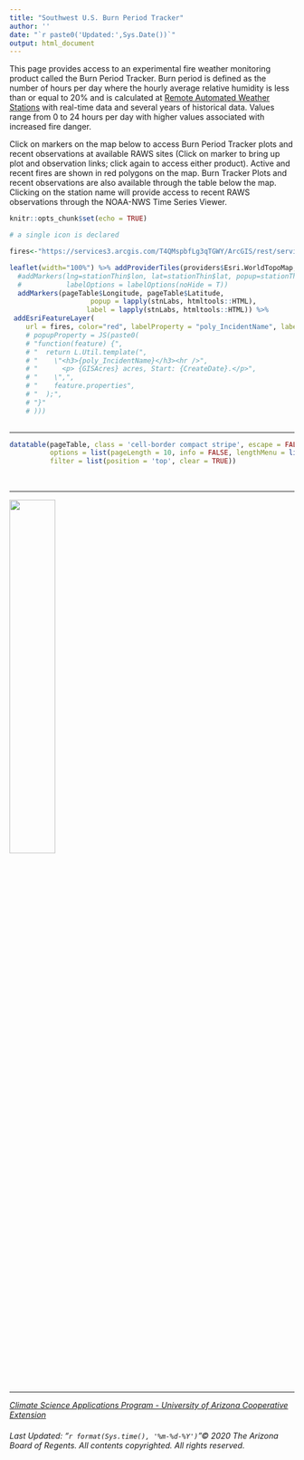 ```yaml
---
title: "Southwest U.S. Burn Period Tracker"
author: ''
date: "`r paste0('Updated:',Sys.Date())`"
output: html_document
---
```


<head>
<!-- Global site tag (gtag.js) - Google Analytics -->
<script async src="https://www.googletagmanager.com/gtag/js?id=UA-1614595-1"></script>
<script>
  window.dataLayer = window.dataLayer || [];
  function gtag(){dataLayer.push(arguments);}
  gtag('js', new Date());

  gtag('config', 'UA-1614595-1');
</script>
</head> 


This page provides access to an experimental fire weather monitoring product called the Burn Period Tracker. Burn period is defined as the number of hours per day where the hourly average relative humidity is less than or equal to 20% and is calculated at [Remote Automated Weather Stations](https://www.nifc.gov/about-us/what-is-nifc/remote-automatic-weather-stations) with real-time data and several years of historical data. Values range from 0 to 24 hours per day with higher values associated with increased fire danger. 

Click on markers on the map below to access Burn Period Tracker plots and recent observations at available RAWS sites (Click on marker to bring up plot and observation links; click again to access either product). Active and recent fires are shown in red polygons on the map. Burn Tracker Plots and recent observations are also available through the table below the map. Clicking on the station name will provide access to recent RAWS observations through the NOAA-NWS Time Series Viewer.   

```r
knitr::opts_chunk$set(echo = TRUE)
```

```r

# a single icon is declared

fires<-"https://services3.arcgis.com/T4QMspbfLg3qTGWY/ArcGIS/rest/services/Current_WildlandFire_Perimeters/FeatureServer/0"

leaflet(width="100%") %>% addProviderTiles(providers$Esri.WorldTopoMap, options = providerTileOptions(minZoom = 6)) %>%
  #addMarkers(lng=stationThin$lon, lat=stationThin$lat, popup=stationThin$names,
  #           labelOptions = labelOptions(noHide = T))
  addMarkers(pageTable$Longitude, pageTable$Latitude,
                    popup = lapply(stnLabs, htmltools::HTML),
                   label = lapply(stnLabs, htmltools::HTML)) %>%
 addEsriFeatureLayer(
    url = fires, color="red", labelProperty = "poly_IncidentName", labelOptions = labelOptions(textsize = "12px"))
    # popupProperty = JS(paste0(
    # "function(feature) {",
    # "  return L.Util.template(",
    # "    \"<h3>{poly_IncidentName}</h3><hr />",
    # "      <p> {GISAcres} acres, Start: {CreateDate}.</p>",
    # "    \",",
    # "    feature.properties",
    # "  );",
    # "}"
    # )))
    

```  
------

```r
datatable(pageTable, class = 'cell-border compact stripe', escape = FALSE, rownames = FALSE,
          options = list(pageLength = 10, info = FALSE, lengthMenu = list(c(-1,10,50), c("All","10","50"))),
          filter = list(position = 'top', clear = TRUE))
```

<p>&nbsp;</p>

------

<div align="center">
  
  ![](CLIMAS_UACOOP_SWCC_horiz.png){width=40%}
  
</div>

------

<div align="center">
  <em>[Climate Science Applications Program - University of Arizona Cooperative Extension](http://cals.arizona.edu/climate/)</em>
</div>

<div align="center">
  <h6>
  Last Updated: "`r format(Sys.time(), '%m-%d-%Y')`"© 2020 The Arizona Board of Regents. All contents copyrighted. All rights reserved.</h6>
</div>
